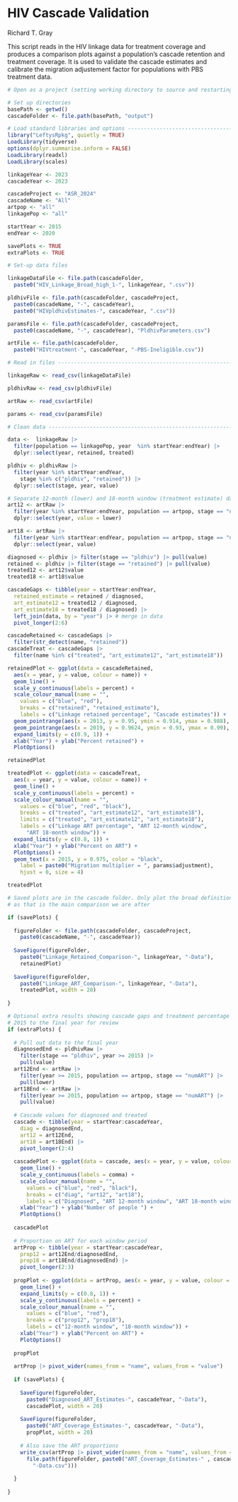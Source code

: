 HIV Cascade Validation
======================

Richard T. Gray

This script reads in the HIV linkage data for treatment coverage and produces
a comparison plots against a population's cascade retention and treatment 
coverage. It is used to validate the cascade estimates and calibrate the 
migration adjustement factor for populations with PBS treatment data. 

```r
# Open as a project (setting working directory to source and restarting R)

# Set up directories
basePath <- getwd()
cascadeFolder <- file.path(basePath, "output")

# Load standard libraries and options ----------------------------------
library("LeftysRpkg", quietly = TRUE)
LoadLibrary(tidyverse)
options(dplyr.summarise.inform = FALSE) 
LoadLibrary(readxl)
LoadLibrary(scales)

```

```r

linkageYear <- 2023
cascadeYear <- 2023

cascadeProject <- "ASR_2024"
cascadeName <- "All"
artpop <- "all"
linkagePop <- "all"

startYear <- 2015
endYear <- 2020

savePlots <- TRUE
extraPlots <- TRUE

```

```r

# Set-up data files

linkageDataFile <- file.path(cascadeFolder,
  paste0("HIV_Linkage_Broad_high_1-", linkageYear, ".csv"))

pldhivFile <- file.path(cascadeFolder, cascadeProject, 
  paste0(cascadeName, "-", cascadeYear), 
  paste0("HIVpldhivEstimates-", cascadeYear, ".csv"))

paramsFile <- file.path(cascadeFolder, cascadeProject, 
  paste0(cascadeName, "-", cascadeYear), "PldhivParameters.csv")

artFile <- file.path(cascadeFolder,
  paste0("HIVtreatment-", cascadeYear, "-PBS-Ineligible.csv"))

# Read in files ----------------------------------------------------------------

linkageRaw <- read_csv(linkageDataFile)

pldhivRaw <- read_csv(pldhivFile)

artRaw <- read_csv(artFile)

params <- read_csv(paramsFile)

# Clean data -------------------------------------------------------------------

data <-  linkageRaw |>
  filter(population == linkagePop, year  %in% startYear:endYear) |>
  dplyr::select(year, retained, treated) 

pldhiv <- pldhivRaw |> 
  filter(year %in% startYear:endYear, 
    stage %in% c("pldhiv", "retained")) |>
  dplyr::select(stage, year, value)

# Separate 12-month (lower) and 18-month window (treatment estimate) data
art12 <- artRaw |> 
  filter(year %in% startYear:endYear, population == artpop, stage == "numART") |>
  dplyr::select(year, value = lower)

art18 <- artRaw |> 
  filter(year %in% startYear:endYear, population == artpop, stage == "numART") |>
  dplyr::select(year, value)

```

```r

diagnosed <- pldhiv |> filter(stage == "pldhiv") |> pull(value)
retained <- pldhiv |> filter(stage == "retained") |> pull(value)
treated12 <- art12$value
treated18 <- art18$value

cascadeGaps <- tibble(year = startYear:endYear, 
  retained_estimate = retained / diagnosed, 
  art_estimate12 = treated12 / diagnosed,
  art_estimate18 = treated18 / diagnosed) |>
  left_join(data, by = "year") |> # merge in data
  pivot_longer(2:6) 

```

```r

cascadeRetained <- cascadeGaps |>
  filter(str_detect(name, "retained"))
cascadeTreat <- cascadeGaps |>
  filter(name %in% c("treated", "art_estimate12", "art_estimate18"))

retainedPlot <- ggplot(data = cascadeRetained,
  aes(x = year, y = value, colour = name)) +
  geom_line() +
  scale_y_continuous(labels = percent) +
  scale_colour_manual(name = "",
    values = c("blue", "red"),
    breaks = c("retained", "retained_estimate"),
    labels = c("Linkage retained percentage", "Cascade estimates")) + 
  geom_pointrange(aes(x = 2013, y = 0.95, ymin = 0.914, ymax = 0.988), colour = "black") + 
  geom_pointrange(aes(x = 2019, y = 0.9624, ymin = 0.93, ymax = 0.99), colour = "black") + 
  expand_limits(y = c(0.9, 1)) +
  xlab("Year") + ylab("Percent retained") +  
  PlotOptions()

retainedPlot

treatedPlot <- ggplot(data = cascadeTreat,
  aes(x = year, y = value, colour = name)) +
  geom_line() +
  scale_y_continuous(labels = percent) +
  scale_colour_manual(name = "",
    values = c("blue", "red", "black"),
    breaks = c("treated", "art_estimate12", "art_estimate18"),
    limits = c("treated", "art_estimate12", "art_estimate18"),
    labels = c("Linkage ART percentage", "ART 12-month window", 
      "ART 18-month window")) +
  expand_limits(y = c(0.8, 1)) +
  xlab("Year") + ylab("Percent on ART") +
  PlotOptions() +
  geom_text(x = 2015, y = 0.975, color = "black",
    label = paste0("Migration multiplier = ", params$adjustment),
    hjust = 0, size = 4)

treatedPlot

```

```r

# Saved plots are in the cascade folder. Only plot the broad definition
# as that is the main comparison we are after

if (savePlots) {
  
  figureFolder <- file.path(cascadeFolder, cascadeProject, 
    paste0(cascadeName, "-", cascadeYear))
  
  SaveFigure(figureFolder, 
    paste0("Linkage_Retained_Comparison-", linkageYear, "-Data"), 
    retainedPlot)
  
  SaveFigure(figureFolder, 
    paste0("Linkage_ART_Comparison-", linkageYear, "-Data"),
    treatedPlot, width = 20)
  
}

```

```r
# Optional extra results showing cascade gaps and treatment percentage from 
# 2015 to the final year for review
if (extraPlots) {
  
  # Pull out data to the final year
  diagnosedEnd <- pldhivRaw |> 
    filter(stage == "pldhiv", year >= 2015) |> 
    pull(value)
  art12End <- artRaw |> 
    filter(year >= 2015, population == artpop, stage == "numART") |> 
    pull(lower)
  art18End <- artRaw |> 
    filter(year >= 2015, population == artpop, stage == "numART") |> 
    pull(value)
  
  # Cascade values for diagnosed and treated
  cascade <- tibble(year = startYear:cascadeYear, 
    diag = diagnosedEnd,
    art12 = art12End, 
    art18 = art18End) |>
    pivot_longer(2:4)
  
  cascadePlot <- ggplot(data = cascade, aes(x = year, y = value, colour = name)) +
    geom_line() +
    scale_y_continuous(labels = comma) +
    scale_colour_manual(name = "",
      values = c("blue", "red", "black"),
      breaks = c("diag", "art12", "art18"),
      labels = c("Diagnosed", "ART 12-month window", "ART 18-month window")) + 
    xlab("Year") + ylab("Number of people ") +
    PlotOptions()
  
  cascadePlot
  
  # Proportion on ART for each window period
  artProp <- tibble(year = startYear:cascadeYear, 
    prop12 = art12End/diagnosedEnd, 
    prop18 = art18End/diagnosedEnd) |>
    pivot_longer(2:3)
  
  propPlot <- ggplot(data = artProp, aes(x = year, y = value, colour = name)) +
    geom_line() +
    expand_limits(y = c(0.8, 1)) +
    scale_y_continuous(labels = percent) +
    scale_colour_manual(name = "",
      values = c("blue", "red"),
      breaks = c("prop12", "prop18"),
      labels = c("12-month window", "18-month window")) + 
    xlab("Year") + ylab("Percent on ART") +
    PlotOptions()
  
  propPlot
  
  artProp |> pivot_wider(names_from = "name", values_from = "value")
  
  if (savePlots) {
    
    SaveFigure(figureFolder, 
      paste0("Diagnosed_ART_Estimates-", cascadeYear, "-Data"), 
      cascadePlot, width = 20)
    
    SaveFigure(figureFolder, 
      paste0("ART_Coverage_Estimates-", cascadeYear, "-Data"),
      propPlot, width = 20)
    
    # Also save the ART proportions
    write_csv(artProp |> pivot_wider(names_from = "name", values_from = "value"), 
      file.path(figureFolder, paste0("ART_Coverage_Estimates-" , cascadeYear, 
        "-Data.csv")))
    
  }
  
}

```
